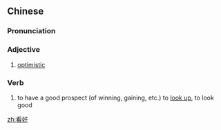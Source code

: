 ==Chinese==
{{zh-forms}}

===Pronunciation===
{{zh-pron
|m=kànhǎo
|c=hon3 hou2
|cat=a,v
}}

===Adjective===
{{zh-adj}}

# [[optimistic]]

===Verb===
{{zh-verb}}

# to have a good prospect (of winning, gaining, etc.) to [[look up]], to look good

[[zh:看好]]